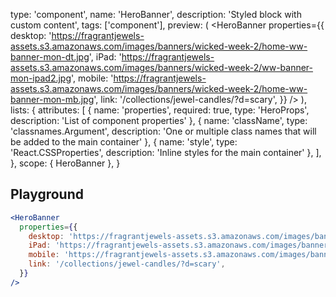 
  type: 'component',
  name: 'HeroBanner',
  description: 'Styled block with custom content',
  tags: ['component'],
  preview: (
    <HeroBanner 
      properties={{
        desktop: 'https://fragrantjewels-assets.s3.amazonaws.com/images/banners/wicked-week-2/home-ww-banner-mon-dt.jpg',
        iPad: 'https://fragrantjewels-assets.s3.amazonaws.com/images/banners/wicked-week-2/ww-banner-mon-ipad2.jpg',
        mobile: 'https://fragrantjewels-assets.s3.amazonaws.com/images/banners/wicked-week-2/home-ww-banner-mon-mb.jpg',
        link: '/collections/jewel-candles/?d=scary',
      }}
    />
  ),
  lists: {
    attributes: [
      { name: 'properties', required: true, type: 'HeroProps', description: 'List of component properties' },
      { name: 'className', type: 'classnames.Argument', description: 'One or multiple class names that will be added to the main container' },
      { name: 'style', type: 'React.CSSProperties', description: 'Inline styles for the main container' },
    ],
  },
  scope: { HeroBanner },
}

## Playground

```jsx live
<HeroBanner 
  properties={{
    desktop: 'https://fragrantjewels-assets.s3.amazonaws.com/images/banners/wicked-week-2/home-ww-banner-mon-dt.jpg',
    iPad: 'https://fragrantjewels-assets.s3.amazonaws.com/images/banners/wicked-week-2/ww-banner-mon-ipad2.jpg',
    mobile: 'https://fragrantjewels-assets.s3.amazonaws.com/images/banners/wicked-week-2/home-ww-banner-mon-mb.jpg',
    link: '/collections/jewel-candles/?d=scary',
  }}
/>
```
